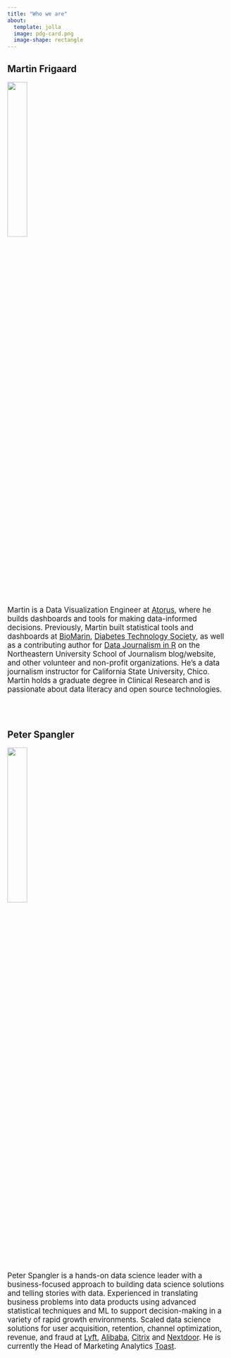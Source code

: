 ```yaml
---
title: "Who we are"
about:
  template: jolla
  image: pdg-card.png
  image-shape: rectangle
---
```


::: {.callout-note icon=false}
## Martin Frigaard

![](img/Martin-Frigaard-Cropped.jpg){fig-align="center" width=30%}

::: {style="font-size: 1.20em;"}

Martin is a Data Visualization Engineer at [Atorus](https://www.atorusresearch.com/), where he builds dashboards and tools for making data-informed decisions. Previously, Martin built statistical tools and dashboards at [BioMarin](https://www.biomarin.com/), [Diabetes Technology Society](https://www.diabetestechnology.org/seg.shtml), as well as a contributing author for [Data Journalism in R](https://www.storybench.org/category/data-journalism-in-r/) on the Northeastern University School of Journalism blog/website, and other volunteer and non-profit organizations. He's a data journalism instructor for California State University, Chico. Martin holds a graduate degree in Clinical Research and is passionate about data literacy and open source technologies.

:::

:::

<br><br>

::: {.callout-note icon=false}
## Peter Spangler

![](img/Peter-Spangler-Cropped.jpg){fig-align="center" width=30%}

::: {style="font-size: 1.20em;"}
Peter Spangler is a hands-on data science leader with a business-focused approach to building data science solutions and telling stories with data. Experienced in translating business problems into data products using advanced statistical techniques and ML to support decision-making in a variety of rapid growth environments. Scaled data science solutions for user acquisition, retention, channel optimization, revenue, and fraud at [Lyft](https://www.lyft.com/), [Alibaba](https://www.alibaba.com/), [Citrix](citrix.com) and [Nextdoor](https://nextdoor.com/). He is currently the Head of Marketing Analytics [Toast](https://pos.toasttab.com/).
:::

:::